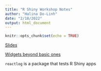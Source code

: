 ```yaml
---
title: "R Shiny Workshop Notes"
author: "Halina Do-Linh"
date: "2/18/2022"
output: html_document
---
```


```r
knitr::opts_chunk$set(echo = TRUE)
```

[Slides](https://ucsb-meds.github.io/shiny-workshop/#1)

[Widgets beyond basic ones](https://github.com/dreamRs/shinyWidgets)

`reactlog` is a package that tests R Shiny apps

